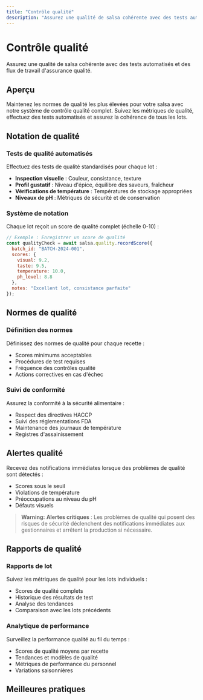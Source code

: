 ```yaml
---
title: "Contrôle qualité"
description: "Assurez une qualité de salsa cohérente avec des tests automatisés et des flux de travail d'assurance qualité"
---
```


# Contrôle qualité

Assurez une qualité de salsa cohérente avec des tests automatisés et des flux de travail d'assurance qualité.

## Aperçu

Maintenez les normes de qualité les plus élevées pour votre salsa avec notre système de contrôle qualité complet. Suivez les métriques de qualité, effectuez des tests automatisés et assurez la cohérence de tous les lots.

## Notation de qualité

### Tests de qualité automatisés

Effectuez des tests de qualité standardisés pour chaque lot :

- **Inspection visuelle** : Couleur, consistance, texture
- **Profil gustatif** : Niveau d'épice, équilibre des saveurs, fraîcheur
- **Vérifications de température** : Températures de stockage appropriées
- **Niveaux de pH** : Métriques de sécurité et de conservation

### Système de notation

Chaque lot reçoit un score de qualité complet (échelle 0-10) :

```javascript
// Exemple : Enregistrer un score de qualité
const qualityCheck = await salsa.quality.recordScore({
  batch_id: "BATCH-2024-001",
  scores: {
    visual: 9.2,
    taste: 9.5,
    temperature: 10.0,
    ph_level: 8.8
  },
  notes: "Excellent lot, consistance parfaite"
});
```

## Normes de qualité

### Définition des normes

Définissez des normes de qualité pour chaque recette :

- Scores minimums acceptables
- Procédures de test requises
- Fréquence des contrôles qualité
- Actions correctives en cas d'échec

### Suivi de conformité

Assurez la conformité à la sécurité alimentaire :

- Respect des directives HACCP
- Suivi des réglementations FDA
- Maintenance des journaux de température
- Registres d'assainissement

## Alertes qualité

Recevez des notifications immédiates lorsque des problèmes de qualité sont détectés :

- Scores sous le seuil
- Violations de température
- Préoccupations au niveau du pH
- Défauts visuels

> **Warning:**
**Alertes critiques** : Les problèmes de qualité qui posent des risques de sécurité déclenchent des notifications immédiates aux gestionnaires et arrêtent la production si nécessaire.


## Rapports de qualité

### Rapports de lot

Suivez les métriques de qualité pour les lots individuels :

- Scores de qualité complets
- Historique des résultats de test
- Analyse des tendances
- Comparaison avec les lots précédents

### Analytique de performance

Surveillez la performance qualité au fil du temps :

- Scores de qualité moyens par recette
- Tendances et modèles de qualité
- Métriques de performance du personnel
- Variations saisonnières

## Meilleures pratiques


